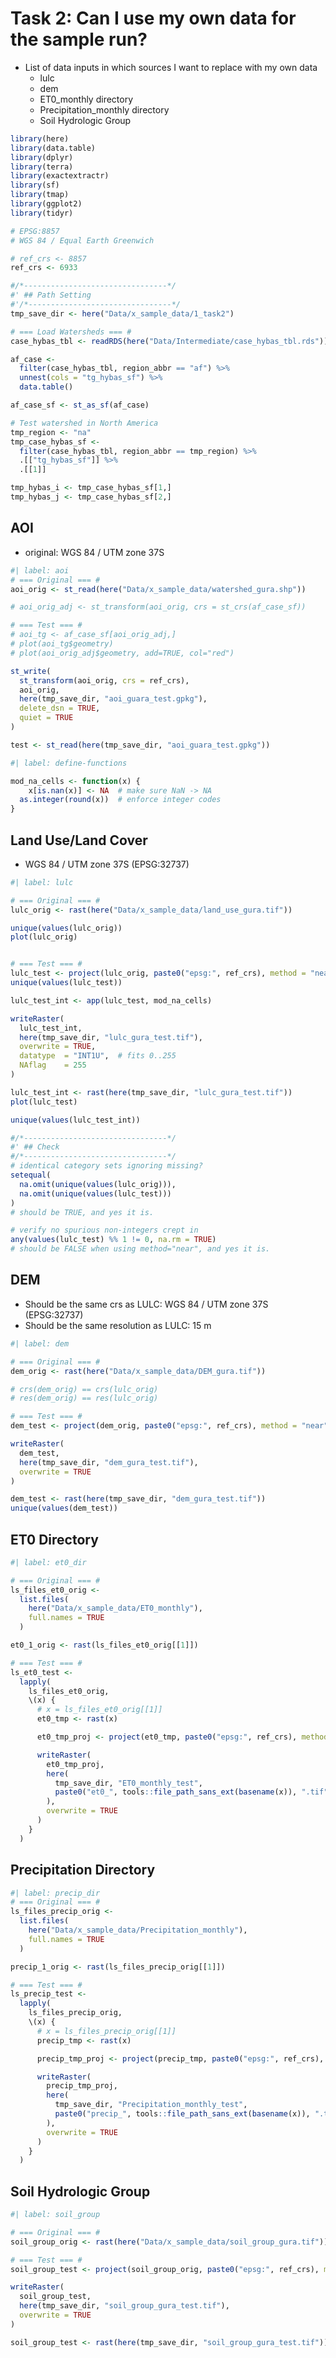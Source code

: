 # Task 2: Can I use my own data for the sample run?

+ List of data inputs in which sources I want to replace with my own data
  + lulc
  + dem
  + ET0_monthly directory
  + Precipitation_monthly directory
  + Soil Hydrologic Group 

```r
library(here)
library(data.table)
library(dplyr)
library(terra)
library(exactextractr)
library(sf)
library(tmap)
library(ggplot2)
library(tidyr)

# EPSG:8857
# WGS 84 / Equal Earth Greenwich

# ref_crs <- 8857
ref_crs <- 6933

#/*--------------------------------*/
#' ## Path Setting
#'/*--------------------------------*/
tmp_save_dir <- here("Data/x_sample_data/1_task2")

# === Load Watersheds === #
case_hybas_tbl <- readRDS(here("Data/Intermediate/case_hybas_tbl.rds"))

af_case <- 
  filter(case_hybas_tbl, region_abbr == "af") %>%
  unnest(cols = "tg_hybas_sf") %>%
  data.table()

af_case_sf <- st_as_sf(af_case)

# Test watershed in North America
tmp_region <- "na"
tmp_case_hybas_sf <- 
  filter(case_hybas_tbl, region_abbr == tmp_region) %>%
  .[["tg_hybas_sf"]] %>%
  .[[1]]

tmp_hybas_i <- tmp_case_hybas_sf[1,]
tmp_hybas_j <- tmp_case_hybas_sf[2,]

```

## AOI
+ original: WGS 84 / UTM zone 37S

```r
#| label: aoi
# === Original === # 
aoi_orig <- st_read(here("Data/x_sample_data/watershed_gura.shp"))

# aoi_orig_adj <- st_transform(aoi_orig, crs = st_crs(af_case_sf))

# === Test === #
# aoi_tg <- af_case_sf[aoi_orig_adj,]
# plot(aoi_tg$geometry)
# plot(aoi_orig_adj$geometry, add=TRUE, col="red")

st_write(
  st_transform(aoi_orig, crs = ref_crs),
  aoi_orig,
  here(tmp_save_dir, "aoi_guara_test.gpkg"),
  delete_dsn = TRUE,
  quiet = TRUE
)

test <- st_read(here(tmp_save_dir, "aoi_guara_test.gpkg"))

```

```r
#| label: define-functions

mod_na_cells <- function(x) {
    x[is.nan(x)] <- NA  # make sure NaN -> NA
  as.integer(round(x))  # enforce integer codes
}

```

## Land Use/Land Cover
+  WGS 84 / UTM zone 37S (EPSG:32737)

```r
#| label: lulc

# === Original === #
lulc_orig <- rast(here("Data/x_sample_data/land_use_gura.tif"))

unique(values(lulc_orig))
plot(lulc_orig)


# === Test === #
lulc_test <- project(lulc_orig, paste0("epsg:", ref_crs), method = "near")
unique(values(lulc_test))

lulc_test_int <- app(lulc_test, mod_na_cells)

writeRaster(
  lulc_test_int,
  here(tmp_save_dir, "lulc_gura_test.tif"),
  overwrite = TRUE,
  datatype  = "INT1U",  # fits 0..255
  NAflag    = 255
)

lulc_test_int <- rast(here(tmp_save_dir, "lulc_gura_test.tif"))
plot(lulc_test)

unique(values(lulc_test_int))

#/*--------------------------------*/
#' ## Check
#/*--------------------------------*/
# identical category sets ignoring missing?
setequal(
  na.omit(unique(values(lulc_orig))),
  na.omit(unique(values(lulc_test)))
)
# should be TRUE, and yes it is.

# verify no spurious non-integers crept in
any(values(lulc_test) %% 1 != 0, na.rm = TRUE)
# should be FALSE when using method="near", and yes it is.
```

## DEM
+ Should be the same crs as LULC: WGS 84 / UTM zone 37S (EPSG:32737)
+ Should be the same resolution as LULC: 15 m

```r
#| label: dem

# === Original === #
dem_orig <- rast(here("Data/x_sample_data/DEM_gura.tif"))

# crs(dem_orig) == crs(lulc_orig)
# res(dem_orig) == res(lulc_orig)

# === Test === #
dem_test <- project(dem_orig, paste0("epsg:", ref_crs), method = "near")

writeRaster(
  dem_test,
  here(tmp_save_dir, "dem_gura_test.tif"),
  overwrite = TRUE
)

dem_test <- rast(here(tmp_save_dir, "dem_gura_test.tif"))
unique(values(dem_test))
```


## ET0 Directory
```r
#| label: et0_dir

# === Original === #
ls_files_et0_orig <- 
  list.files(
    here("Data/x_sample_data/ET0_monthly"), 
    full.names = TRUE
  )

et0_1_orig <- rast(ls_files_et0_orig[[1]])

# === Test === #
ls_et0_test <- 
  lapply(
    ls_files_et0_orig,
    \(x) {
      # x = ls_files_et0_orig[[1]]
      et0_tmp <- rast(x)

      et0_tmp_proj <- project(et0_tmp, paste0("epsg:", ref_crs), method = "near")

      writeRaster(
        et0_tmp_proj,
        here(
          tmp_save_dir, "ET0_monthly_test",
          paste0("et0_", tools::file_path_sans_ext(basename(x)), ".tif")
        ),
        overwrite = TRUE
      )
    }
  )
```


## Precipitation Directory
```r
#| label: precip_dir
# === Original === #
ls_files_precip_orig <- 
  list.files(
    here("Data/x_sample_data/Precipitation_monthly"), 
    full.names = TRUE
  )

precip_1_orig <- rast(ls_files_precip_orig[[1]])

# === Test === #
ls_precip_test <- 
  lapply(
    ls_files_precip_orig,
    \(x) {
      # x = ls_files_precip_orig[[1]]
      precip_tmp <- rast(x)

      precip_tmp_proj <- project(precip_tmp, paste0("epsg:", ref_crs), method = "near")

      writeRaster(
        precip_tmp_proj,
        here(
          tmp_save_dir, "Precipitation_monthly_test",
          paste0("precip_", tools::file_path_sans_ext(basename(x)), ".tif")
        ),
        overwrite = TRUE
      )
    }
  )
```

## Soil Hydrologic Group
```r
#| label: soil_group

# === Original === #
soil_group_orig <- rast(here("Data/x_sample_data/soil_group_gura.tif"))

# === Test === #
soil_group_test <- project(soil_group_orig, paste0("epsg:", ref_crs), method = "near")

writeRaster(
  soil_group_test,
  here(tmp_save_dir, "soil_group_gura_test.tif"),
  overwrite = TRUE
)

soil_group_test <- rast(here(tmp_save_dir, "soil_group_gura_test.tif"))
```




